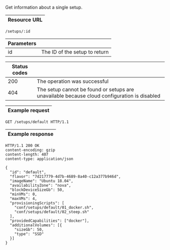 
Get information about a single <DocsLink href="#setups">setup</DocsLink>.

| Resource URL |
| ------------ |

```http
/setups/:id
```

| Parameters |                                    |
| ---------- | ---------------------------------- |
| id         | The ID of the setup to return      |

| Status codes |                              |
| ------------ | ---------------------------- |
| 200          | The operation was successful |
| 404          | The setup cannot be found or setups are unavailable because <DocsLink href="#cloud-connection">cloud configuration</DocsLink> is disabled |

| Example request |
| --------------- |

```http
GET /setups/default HTTP/1.1
```

| Example response |
| ---------------- |

```http
HTTP/1.1 200 OK
content-encoding: gzip
content-length: 407
content-type: application/json

{
  "id": "default",
  "flavor": "7d217779-4d7b-4689-8a40-c12a377b946d",
  "imageName": "Ubuntu 18.04",
  "availabilityZone": "nova",
  "blockDeviceSizeGb": 50,
  "minVMs": 0,
  "maxVMs": 4,
  "provisioningScripts": [
    "conf/setups/default/01_docker.sh",
    "conf/setups/default/02_steep.sh"
  ],
  "providedCapabilities": ["docker"],
  "additionalVolumes": [{
    "sizeGb": 50,
    "type": "SSD"
  }]
}
```
